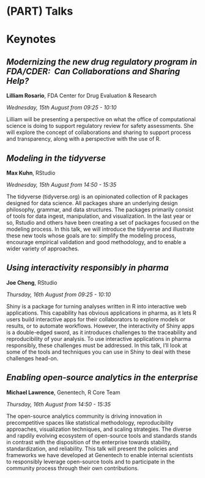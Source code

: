 # (PART) Talks {-}

# Keynotes

## _Modernizing the new drug regulatory program in FDA/CDER:  Can Collaborations and Sharing Help?_

**Lilliam Rosario**, FDA Center for Drug Evaluation & Research

_Wednesday, 15th August from 09:25 - 10:10_

Lilliam will be presenting a perspective on what the office of computational science is doing to support regulatory review for safety assessments. She will explore the concept of collaborations and sharing to support process and transparency, along with a perspective with the use of R.

## _Modeling in the tidyverse_

**Max Kuhn**, RStudio

_Wednesday, 15th August from 14:50 - 15:35_

The tidyverse (tidyverse.org) is an opinionated collection of R packages designed for data science. All packages share an underlying design philosophy, grammar, and data structures. The packages primarily consist of tools for data ingest, manipulation, and visualization. In the last year or so, Rstudio and others have been creating a set of packages focused on the modeling process. In this talk, we will introduce the tidyverse and illustrate these new tools whose goals are to: simplify the modeling process, encourage empirical validation and good methodology, and to enable a wider variety of approaches.

## _Using interactivity responsibly in pharma_

**Joe Cheng**, RStudio

_Thursday, 16th August from 09:25 - 10:10_

Shiny is a package for turning analyses written in R into interactive web applications. This capability has obvious applications in pharma, as it lets R users build interactive apps for their collaborators to explore models or results, or to automate workflows. However, the interactivity of Shiny apps is a double-edged sword, as it introduces challenges to the traceability and reproducibility of your analysis. To use interactive applications in pharma responsibly, these challenges must be addressed. In this talk, I'll look at some of the tools and techniques you can use in Shiny to deal with these challenges head-on.

## _Enabling open-source analytics in the enterprise_

**Michael Lawrence**, Genentech, R Core Team

_Thursday, 16th August from 14:50 - 15:35_

The open-source analytics community is driving innovation in precompetitive spaces like statistical methodology, reproducibility approaches, visualization techniques, and scaling strategies. The diverse and rapdily evolving ecosystem of open-source tools and standards stands in contrast with the disposition of the enterprise towards stability, standardization, and reliability. This talk will present the policies and frameworks we have developed at Genentech to enable internal scientists to responsibly leverage open-source tools and to participate in the community process through their own contributions.
